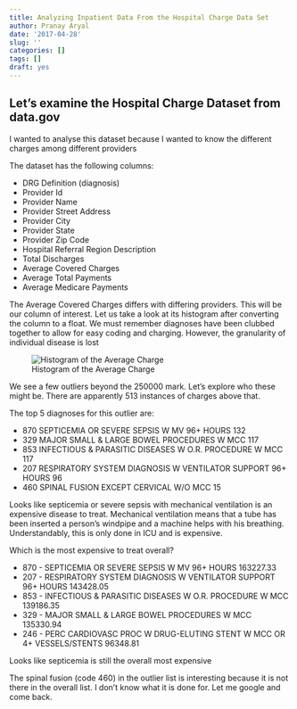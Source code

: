 ```yaml
---
title: Analyzing Inpatient Data From the Hospital Charge Data Set
author: Pranay Aryal
date: '2017-04-28'
slug: ''
categories: []
tags: []
draft: yes
---
```


## Let's examine the Hospital Charge Dataset from data.gov
I wanted to analyse this dataset because I wanted to know the different charges among different providers

The dataset has the following columns: 

 - DRG Definition (diagnosis)                       
 - Provider Id                         
 - Provider Name                        
 - Provider Street Address             
 - Provider City                        
 - Provider State                      
 - Provider Zip Code                    
 - Hospital Referral Region Description
 - Total Discharges                     
 - Average Covered Charges             
 - Average Total Payments               
 - Average Medicare Payments  
 
 The Average Covered Charges differs with differing providers. This will be our column of interest. Let us take a look at its histogram after converting the column to a float. We must remember diagnoses have been clubbed together to allow for easy coding and charging. However, the granularity of individual disease is lost



![Histogram of the Average Charge](charge_hist.png)

We see a few outliers beyond the 250000 mark. Let's explore who these might be.
There are apparently 513 instances of charges above that. 

The top 5 diagnoses for this outlier are:

 - 870  SEPTICEMIA OR SEVERE SEPSIS W MV 96+ HOURS   132
 - 329  MAJOR SMALL & LARGE BOWEL PROCEDURES W MCC   117
 - 853  INFECTIOUS & PARASITIC DISEASES W O.R. PROCEDURE W MCC   117
 - 207  RESPIRATORY SYSTEM DIAGNOSIS W VENTILATOR SUPPORT 96+ HOURS    96
 - 460  SPINAL FUSION EXCEPT CERVICAL W/O MCC    15
 
Looks like septicemia or severe sepsis with mechanical ventilation is an expensive disease to treat. Mechanical ventilation means that a tube has been inserted a person's windpipe and a machine helps with his breathing. Understandably, this is only done in ICU and is expensive.

Which is the most expensive to treat overall?

- 870 - SEPTICEMIA OR SEVERE SEPSIS W MV 96+ HOURS 163227.33
- 207 - RESPIRATORY SYSTEM DIAGNOSIS W VENTILATOR SUPPORT 96+ HOURS 143428.05
- 853 - INFECTIOUS & PARASITIC DISEASES W O.R. PROCEDURE W MCC 139186.35
- 329 - MAJOR SMALL & LARGE BOWEL PROCEDURES W MCC 135330.94
- 246 - PERC CARDIOVASC PROC W DRUG-ELUTING STENT W MCC OR 4+ VESSELS/STENTS  96348.81

Looks like septicemia is still the overall most expensive

The spinal fusion (code 460) in the outlier list is interesting because it is not there in the overall list. I don't know what it is done for. Let me google and come back.



